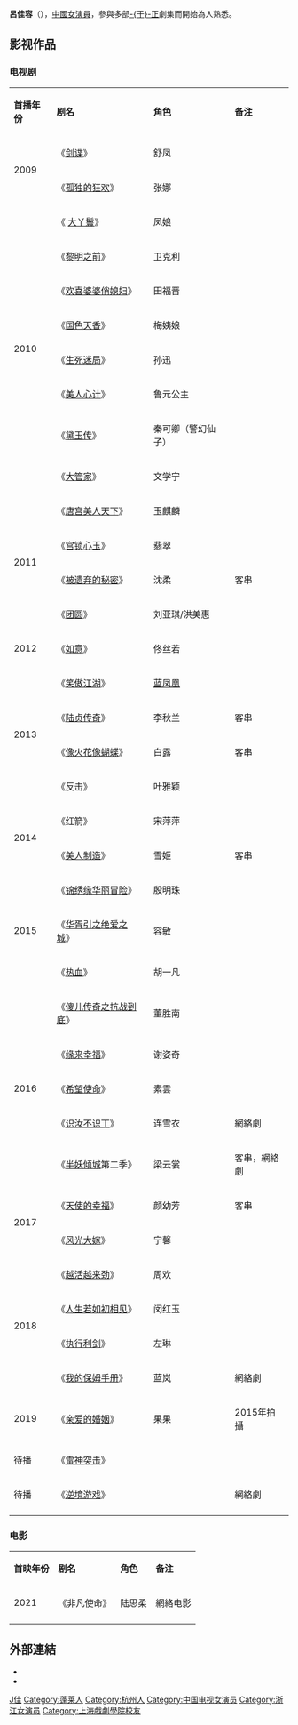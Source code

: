 {{noteTA
|G1=JP Show}}
{{藝人
| 姓名 = 呂佳容
| 類型 = 女演員
| 圖片 = 
| 圖片尺寸 = 
| 圖片簡介 = 
| 羅馬拼音 = Lyu Jia Rong
| 英文名 = 
| 暱稱 = 
| 其他藝名 = 
| 國籍 = {{PRC}} 
| 民族 = [[汉族|汉族]]
| 籍貫=[[山东省|山东省]][[蓬莱市|蓬莱市]]
| 出生日期 = {{Birth date and age|1984|7|5}}
| 出生地點 ={{CHN}}[[浙江省|浙江省]][[杭州市|杭州市]] 
| 職業 = [[演員|演員]]
| 語言 = [[漢语|漢语]]（[[普通话|普通话]]）
| 教育程度 = [[上海戲劇學院|上海戲劇學院]]
| 代表作 =
| 活躍年代 = 2009年至今
| imdb = 5092198
}}

'''呂佳容'''（{{bd|1984年|7月5日|||呂佳容}}），[[中國|中國]][[演員|女演員]]，參與多部[[于正|-{于}-正]]劇集而開始為人熟悉。

==影视作品==
=== 电视剧 ===
{| class="wikitable"
|- style="background:pink; color:black" align="center"
|'''首播年份'''||'''剧名'''||'''角色'''||'''备注'''
|-
| rowspan=2 | 2009 || 《[[剑谍|剑谍]]》 || 舒凤||
|-
|《[[孤独的狂欢|孤独的狂欢]]》|| 张娜||
|- 
| rowspan=8 | 2010 ||《 [[大丫鬟|大丫鬟]]》|| 凤娘||
|-
|《[[黎明之前_(电视剧)|黎明之前]]》 || 卫克利||
|-
|《[[欢喜婆婆俏媳妇|欢喜婆婆俏媳妇]]》|| 田福晋||
|-
|《[[国色天香|国色天香]]》|| 梅姨娘||
|-
|《[[生死迷局|生死迷局]]》 || 孙迅||
|-
|《[[美人心计|美人心计]]》 || 鲁元公主||
|-
|《[[黛玉传|黛玉传]]》|| 秦可卿（警幻仙子）||
|-
|《[[大管家|大管家]]》|| 文学宁||
|-
| rowspan=4 | 2011 ||《[[唐宫美人天下|唐宫美人天下]]》|| 玉麒麟||
|- 
|《[[宫锁心玉|宫锁心玉]]》|| 翡翠|| 
|- 
|《[[被遗弃的秘密|被遗弃的秘密]]》|| 沈柔||客串
|- 
|《[[团圆_(大陆电视剧)|团圆]]》|| 刘亚琪/洪美惠|| 
|- 
| rowspan=1| 2012 ||《[[如意_(电视剧)|如意]]》||佟丝若||
|- 
| rowspan=4| 2013 ||《[[笑傲江湖_(2012年电视剧)|笑傲江湖]]》||[[蓝凤凰|蓝凤凰]]  || 
|- 
|《[[陆贞传奇|陆贞传奇]]》|| 李秋兰|| 客串
|- 
| 《[[像火花像蝴蝶|像火花像蝴蝶]]》|| 白露 || 客串
|-
|《反击》|| 叶雅颖|| 
|- 
| rowspan=2| 2014 ||《红箭》||宋萍萍  || 
|- 
|《[[美人制造|美人制造]]》||雪姬  || 客串
|- 
| rowspan=3| 2015 ||《[[锦绣缘华丽冒险|锦绣缘华丽冒险]]》||殷明珠  || 
|- 
| 《[[华胥引之绝爱之城|华胥引之绝爱之城]]》|| 容敏 ||
|-
| 《[[热血|热血]]》|| 胡一凡||
|-
| rowspan=5|2016|| 《[[傻儿传奇之抗战到底|傻儿传奇之抗战到底]]》||董胜南 || 
|-
| 《[[缘来幸福|缘来幸福]]》 ||谢姿奇 ||
|-
| 《[[希望使命|希望使命]]》<!--播出版中的演員表有的, 只是百度百科沒寫--> ||素雲||
|-
| 《[[识汝不识丁|识汝不识丁]]》|| 连雪衣 ||網絡劇
|-
| 《[[半妖倾城|半妖倾城]]第二季》||梁云裳 ||客串，網絡劇
|-
| rowspan=2|2017||《[[天使的幸福|天使的幸福]]》|| 颜幼芳|| 客串
|- 
| 《[[风光大嫁|风光大嫁]]》||宁馨 ||
|-
| rowspan=4|2018||《[[越活越来劲|越活越来劲]]》|| 周欢||
|-
|   《[[人生若如初相见|人生若如初相见]]》|| 闵红玉||
|-
|  《[[执行利剑|执行利剑]]》|| 左琳||
|-
|  《[[我的保姆手册|我的保姆手册]]》||蓝岚 ||網絡劇
|-
| rowspan=1|2019||《[[亲爱的婚姻|亲爱的婚姻]]》|| 果果||2015年拍攝
|-
| rowspan=1|待播||《[[雷神突击|雷神突击]]》|| ||
|-
| rowspan=1|待播||《[[逆境游戏|逆境游戏]]》|| ||網絡劇
|-
|}

=== 电影 ===
{| class="wikitable"
|- style="background:pink; color:black" align="center"
|'''首映年份'''||'''剧名'''||'''角色'''||'''备注'''
|-
| rowspan=1 | 2021 || 《非凡使命》 ||  陆思柔||網絡电影
|-
|}

== 外部連結 ==
* {{sinablog|jiarong0705}}
* {{sinaweibo|1627437385}}
{{DEFAULTSORT:L吕}}
[[Category:呂姓|J佳]]
[[Category:蓬莱人|Category:蓬莱人]]
[[Category:杭州人|Category:杭州人]]
[[Category:中国电视女演员|Category:中国电视女演员]]
[[Category:浙江女演员|Category:浙江女演员]]
[[Category:上海戲劇學院校友|Category:上海戲劇學院校友]]
